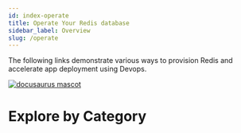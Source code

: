```yaml
---
id: index-operate
title: Operate Your Redis database
sidebar_label: Overview
slug: /operate
---
```


The following links demonstrate various ways to provision Redis and accelerate app deployment using Devops.

<a href="https://redis.com/blog/why-devops-teams-love-redis-enterprise/">
<img src="/img/logos/devopslogo.png" alt="docusaurus mascot" />
</a>

# Explore by Category

<div class="row">
    <div class="col continuous">
        <RedisCard
            title="Continuous Integration and Deployment"
            description="Embed Redis into your CI-CD Process"
            preview="/img/logos/devops.png"
            page="/operate/continuous-integration-continuous-deployment"
            />
    </div>
 <div class="col observability">
     <RedisCard
        title="Observability"
        description="Observe key indicators critical to operating Redis"
        page="/operate/observability"
        />
  </div>
 <div class="col provisioning">
     <RedisCard
        title="Provisioning"
        description="Automate delivery of Redis to your org"
        page="/operate/provisioning"
        />
  </div>

 <div class="col orchestration">
        <RedisCard
            title="Orchestration"
            description="Connect your containerized workloads to Redis"
            page="/operate/orchestration"
            />
    </div>
</div>



